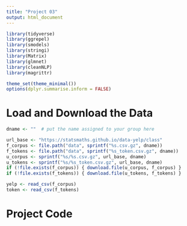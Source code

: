 ```yaml
---
title: "Project 03"
output: html_document
---
```


```r
library(tidyverse)
library(ggrepel)
library(smodels)
library(stringi)
library(Matrix)
library(glmnet)
library(cleanNLP)
library(magrittr)

theme_set(theme_minimal())
options(dplyr.summarise.inform = FALSE)
```

# Load and Download the Data

```r
dname <- ""  # put the name assigned to your group here

url_base <- "https://statsmaths.github.io/data-yelp/class"
f_corpus <- file.path("data", sprintf("%s.csv.gz", dname))
f_tokens <- file.path("data", sprintf("%s_token.csv.gz", dname))
u_corpus <- sprintf("%s/%s.csv.gz", url_base, dname)
u_tokens <- sprintf("%s/%s_token.csv.gz", url_base, dname)
if (!file.exists(f_corpus)) { download.file(u_corpus, f_corpus) }
if (!file.exists(f_tokens)) { download.file(u_tokens, f_tokens) }

yelp <- read_csv(f_corpus)
token <- read_csv(f_tokens)
```

# Project Code
